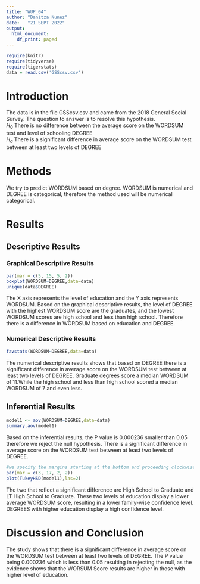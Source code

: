 ```yaml
---
title: "WUP_04"
author: "Danitza Nunez"
date:   "21 SEPT 2022"
output:
  html_document:
    df_print: paged
---
```


```r
require(knitr)
require(tidyverse)
require(tigerstats)
data = read.csv('GSScsv.csv')
```

# Introduction

<!--In this section you explain what you are trying to show.  Where did the data come from?  What is the research or other question you are trying to answer?!-->

The data is in the file GSScsv.csv and came from the 2018 General Social Survey.  The question to answer is to resolve this hypothesis.  
$H_0$ There is no difference between the average score on the WORDSUM test and level of schooling DEGREE  
$H_a$ There is a significant difference in average score on the WORDSUM test between at least two levels of DEGREE  

# Methods

<!--Decide on your methods:  use "variable analysis" or other appropriate descriptors.  Make sure to choose at least one graphical method and at least one numerical method.!-->



We try to predict WORDSUM based on degree. WORDSUM is numerical and DEGREE is categorical, therefore the method used will be numerical categorical. 

# Results

<!--Divide this section into two sub-sections:  One for your descriptive  results and one for your inferential results.!-->

## Descriptive Results

### Graphical Descriptive Results

<!--Graphical results here.  Make sure to show your code.  Provide appropriate labels for axes, giving units if possible, and provide a good title for the graph, too.  Use the graphical results to describe the patterns if any that exist in the data as focused toward the research question!-->

```r
par(mar = c(5, 15, 5, 2))
boxplot(WORDSUM~DEGREE,data=data)
unique(data$DEGREE)
```

The X axis represents the level of education and the Y axis represents WORDSUM. Based on the graphical descriptive results, the level of DEGREE with the highest WORDSUM score are the graduates, and the lowest WORDSUM scores are high school and less than high school. Therefore there is a difference in WORDSUM based on education and DEGREE. 


### Numerical Descriptive Results

<!--Numerical results go here. Use the numerical results to describe the patterns if any that exist in the data as focused toward the research question!-->

```r
favstats(WORDSUM~DEGREE,data=data)
```


The numerical descriptive results shows that based on DEGREE there is a significant difference in average score on the WORDSUM test between at least two levels of DEGREE. Graduate degrees score a median WORDSUM of 11.While the high school and less than high school scored a median WORDSUM of 7 and even less.  


## Inferential Results

<!--State hypothesis clearly.  Make sure your discussion of the inferential test covers all the aspects that the test output produces, such as test statistic, p-value etc.  Make a decision about the null hypothesis, explain the assumptions on which the selected test/procedure was based, and why the chosen procedure satisfy the assumptions and is appropriate to answer the research question!-->

```r
model1 <- aov(WORDSUM~DEGREE,data=data)
summary.aov(model1)
```

Based on the inferential results, the P value is 0.000236  smaller than 0.05 therefore we reject the null hypothesis. There is a significant difference in average score on the WORDSUM test between at least two levels of DEGREE.   


```r
#we specify the margins starting at the bottom and proceeding clockwise - thus 8.7 is the left side margin to hold the names of the factors
par(mar = c(3, 17, 2, 2))
plot(TukeyHSD(model1),las=2)
```
The two that reflect a significant difference are High School to Graduate and LT High School to Graduate. These two levels of education display a lower average WORDSUM score, resulting in a lower family-wise confidence level. DEGREES with higher education display a high confidence level. 


# Discussion and Conclusion

<!--Discussion and conclusion here.  If you found a relationship be sure to consider whether the relationship occurs because one of the variavbles causes the other, or whether they perhasps are related for some other reason.  Watch the chapter 6 videos from the GeorgeTown videos collection.!-->


The study shows that there is a significant difference in average score on the WORDSUM test between at least two levels of DEGREE. The P value being 0.000236 which is less than 0.05 resulting in rejecting the null, as the evidence shows that the WORSUM Score results are higher in those with higher level of education. 



